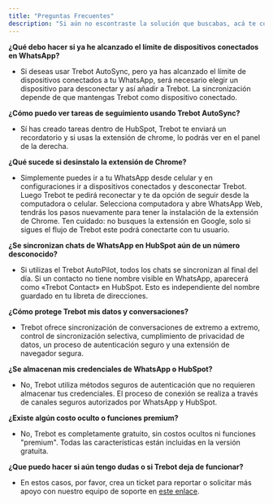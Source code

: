 ```yaml
---
title: "Preguntas Frecuentes"
description: "Si aún no escontraste la solución que buscabas, acá te compartimos algunas de las preguntas más frecuentes y sus respuestas. Esperamos que te sea útil."
---
```


**¿Qué debo hacer si ya he alcanzado el límite de dispositivos conectados en WhatsApp?**

- Si deseas usar Trebot AutoSync, pero ya has alcanzado el límite de dispositivos conectados a tu WhatsApp, será necesario elegir un dispositivo para desconectar y así añadir a Trebot. La sincronización depende de que mantengas Trebot como dispositivo conectado.

**¿Cómo puedo ver tareas de seguimiento usando Trebot AutoSync?**

- Sí has creado tareas dentro de HubSpot, Trebot te enviará un recordatorio y si usas la extensión de chrome, lo podrás ver en el panel de la derecha.

**¿Qué sucede si desinstalo la extensión de Chrome?**

- Simplemente puedes ir a tu WhatsApp desde celular y en configuraciones ir a dispositivos conectados y desconectar Trebot. Luego Trebot te pedirá reconectar y te da opción de seguir desde la computadora o celular. Selecciona computadora y abre WhatsApp Web, tendrás los pasos nuevamente para tener la instalación de la extensión de Chrome. Ten cuidado: no busques la extensión en Google, solo si sigues el flujo de Trebot este podrá conectarte con tu usuario.

**¿Se sincronizan chats de WhatsApp en HubSpot aún de un número desconocido?**

- Si utilizas el Trebot AutoPilot, todos los chats se sincronizan al final del día. Si un contacto no tiene nombre visible en WhatsApp, aparecerá como «Trebot Contact» en HubSpot. Esto es independiente del nombre guardado en tu libreta de direcciones.

**¿Cómo protege Trebot mis datos y conversaciones?**

- Trebot ofrece sincronización de conversaciones de extremo a extremo, control de sincronización selectiva, cumplimiento de privacidad de datos, un proceso de autenticación seguro y una extensión de navegador segura.

**¿Se almacenan mis credenciales de WhatsApp o HubSpot?**

- No, Trebot utiliza métodos seguros de autenticación que no requieren almacenar tus credenciales. El proceso de conexión se realiza a través de canales seguros autorizados por WhatsApp y HubSpot.

**¿Existe algún costo oculto o funciones premium?**

- No, Trebot es completamente gratuito, sin costos ocultos ni funciones "premium". Todas las características están incluidas en la versión gratuita.

**¿Que puedo hacer si aún tengo dudas o si Trebot deja de funcionar?**

- En estos casos, por favor, crea un ticket para reportar o solicitar más apoyo con nuestro equipo de soporte en [este enlace](https://support-treble.atlassian.net/servicedesk/customer/portal/1/group/16/create/298).